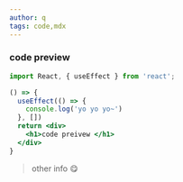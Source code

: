 ```yaml
---
author: q
tags: code,mdx
---
```


### code preview 

```jsx live
import React, { useEffect } from 'react';

() => {
  useEffect(() => {
    console.log('yo yo yo~')
  }, [])
  return <div>
    <h1>code preivew </h1>
  </div>
}
```

> other info 😋